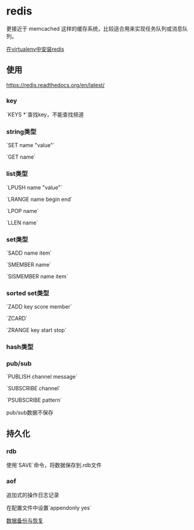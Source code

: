= redis =
更接近于 memcached 这样的缓存系统，比较适合用来实现任务队列或消息队列。

[[install_redis_in_venv|在virtualenv中安装redis]]

== 使用 ==
[[https://redis.readthedocs.org/en/latest/]]
=== key ===
`KEYS *`查找key，不能查找频道

=== string类型 ===
`SET name "value"`

`GET name`

=== list类型 ===
`LPUSH name "value"`

`LRANGE name begin end`

`LPOP name`

`LLEN name`

=== set类型 ===
`SADD name item`

`SMEMBER name`

`SISMEMBER name item`

=== sorted set类型 ===
`ZADD key score member`

`ZCARD`

`ZRANGE key start stop`

=== hash类型 ===


=== pub/sub ===
`PUBLISH channel message`

`SUBSCRIBE channel`

`PSUBSCRIBE pattern`

pub/sub数据不保存

== 持久化 ==

=== rdb ===
使用`SAVE`命令，将数据保存到.rdb文件

=== aof ===
追加式的操作日志记录

在配置文件中设置`appendonly yes`

[[http://haili.me/archives/tag/redis%E6%8C%81%E4%B9%85%E5%8C%96%E5%AD%98%E5%82%A8|数据备份与恢复]]
